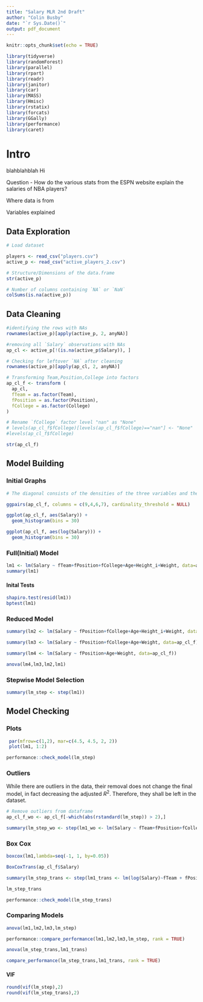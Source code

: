```yaml
---
title: "Salary MLR 2nd Draft"
author: "Colin Busby"
date: "`r Sys.Date()`"
output: pdf_document
---
```


```r
knitr::opts_chunk$set(echo = TRUE)
```

```r
library(tidyverse)
library(randomForest)
library(parallel)
library(rpart)
library(readr)
library(janitor)
library(car)
library(MASS)
library(Hmisc)
library(rstatix)
library(forcats)
library(GGally)
library(performance)
library(caret)
```

# Intro

blahblahblah Hi

Question - How do the various stats from the ESPN website explain the salaries of NBA players?

Where data is from

Variables explained

## Data Exploration

```r
# Load dataset

players <- read_csv("players.csv")
active_p <- read_csv("active_players_2.csv")
```

```r
# Structure/Dimensions of the data.frame
str(active_p)
```

```r
# Number of columns containing `NA` or `NaN`
colSums(is.na(active_p))
```

## Data Cleaning

```r
#identifying the rows with NAs
rownames(active_p)[apply(active_p, 2, anyNA)]

#removing all `Salary` observations with NAs
ap_cl <- active_p[!(is.na(active_p$Salary)), ]
```

```r
# Checking for leftover `NA` after cleaning
rownames(active_p)[apply(ap_cl, 2, anyNA)]
```

```r
# Transforming Team,Position,College into factors
ap_cl_f <- transform (
  ap_cl,
  fTeam = as.factor(Team),
  fPosition = as.factor(Position),
  fCollege = as.factor(College)
)
```

```r
# Rename `fCollege` factor level "nan" as "None"
# levels(ap_cl_f$fCollege)[levels(ap_cl_f$fCollege)=="nan"] <- "None"
#levels(ap_cl_f$fCollege)
```

```r
str(ap_cl_f)
```

## Model Building

### Initial Graphs

```r
# The diagonal consists of the densities of the three variables and the upper panels consist of the correlation coefficients between the variables.

ggpairs(ap_cl_f, columns = c(9,4,6,7), cardinality_threshold = NULL)
```

```r
ggplot(ap_cl_f, aes(Salary)) +
  geom_histogram(bins = 30)
```

```r
ggplot(ap_cl_f, aes(log(Salary))) +
  geom_histogram(bins = 30)
```

### Full(Initial) Model

```r
lm1 <- lm(Salary ~ fTeam+fPosition+fCollege+Age+Height_i+Weight, data=ap_cl_f)
summary(lm1)
```



#### Inital Tests



```r
shapiro.test(resid(lm1))
bptest(lm1)
```

### Reduced Model

```r
summary(lm2 <- lm(Salary ~ fPosition+fCollege+Age+Height_i+Weight, data=ap_cl_f))
```

```r
summary(lm3 <- lm(Salary ~ fPosition+fCollege+Age+Weight, data=ap_cl_f))
```

```r
summary(lm4 <- lm(Salary ~ fPosition+Age+Weight, data=ap_cl_f))
```

```r
anova(lm4,lm3,lm2,lm1)
```

### Stepwise Model Selection

```r
summary(lm_step <- step(lm1))
```

## Model Checking

### Plots

```r
 par(mfrow=c(1,2), mar=c(4.5, 4.5, 2, 2))
 plot(lm1, 1:2)
```

```r
performance::check_model(lm_step)
```

### Outliers

While there are outliers in the data, their removal does not change the final model, in fact decreasing the adjusted $R^2$. Therefore, they shall be left in the dataset.

```r
# Remove outliers from dataframe
ap_cl_f_wo <- ap_cl_f[-which(abs(rstandard(lm_step)) > 2),]
```

```r
summary(lm_step_wo <- step(lm1_wo <- lm(Salary ~ fTeam+fPosition+fCollege+Age+Height_i+Weight, data=ap_cl_f_wo)))
```

### Box Cox

```r
boxcox(lm1,lambda=seq(-1, 1, by=0.05))
```

```r
BoxCoxTrans(ap_cl_f$Salary)
```

```r
summary(lm_step_trans <- step(lm1_trans <- lm(log(Salary)~fTeam + fPosition + fCollege + Age + Height_i + Weight, data = ap_cl_f)))
```

```r
lm_step_trans
```


```r
performance::check_model(lm_step_trans)
```

### Comparing Models

```r
anova(lm1,lm2,lm3,lm_step)
```

```r
performance::compare_performance(lm1,lm2,lm3,lm_step, rank = TRUE)
```

```r
anova(lm_step_trans,lm1_trans)
```

```r
compare_performance(lm_step_trans,lm1_trans, rank = TRUE)
```

#### VIF

```r
round(vif(lm_step),2)
round(vif(lm_step_trans),2)
```

